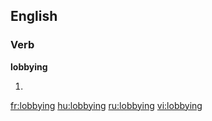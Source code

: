 == English ==
===Verb===
'''lobbying'''
# {{present participle of|[[lobby]]}}

[[fr:lobbying]]
[[hu:lobbying]]
[[ru:lobbying]]
[[vi:lobbying]]